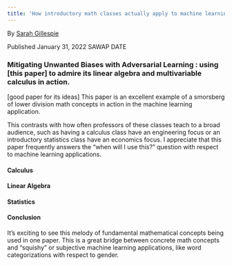 ```yaml
---
title: 'How introductory math classes actually apply to machine learning'
---
```

By [Sarah Gillespie](https://www.linkedin.com/in/sarahg4567/)
 
Published January 31, 2022 SAWAP DATE


### Mitigating Unwanted Biases with Adversarial Learning : using [this paper] to admire its linear algebra and multivariable calculus in action.

[good paper for its ideas]
This paper is an excellent example of a smorsberg of lower division math concepts in action in the machine learning application.

This contrasts with how often professors of these classes teach to a broad audience, such as having a calculus class have an engineering focus or an introductory statistics class have an economics focus. I appreciate that this paper frequently answers the "when will I use this?" question with respect to machine learning applications.

#### Calculus



#### Linear Algebra



#### Statistics


#### Conclusion
It's exciting to see this melody of fundamental mathematical concepts being used in one paper. This is a great bridge between concrete math concepts and "squishy" or subjective machine learning applications, like word categorizations with respect to gender.

<br>
